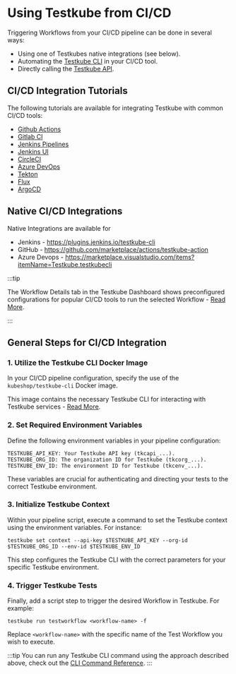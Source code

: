 
# Using Testkube from CI/CD

Triggering Workflows from your CI/CD pipeline can be done in several ways:

- Using one of Testkubes native integrations (see below).
- Automating the [Testkube CLI](/articles/cli) in your CI/CD tool.
- Directly calling the [Testkube API](/openapi/overview).

## CI/CD Integration Tutorials

The following tutorials are available for integrating Testkube with common CI/CD tools:

- [Github Actions](./github-actions)
- [Gitlab CI](./gitlab)
- [Jenkins Pipelines](./jenkins)
- [Jenkins UI](./jenkins-ui)
- [CircleCI](./circleci)
- [Azure DevOps](./azure)
- [Tekton](/articles/tekton)
- [Flux](./flux-integration)
- [ArgoCD](./argocd-integration)

## Native CI/CD Integrations

Native Integrations are available for

- Jenkins - https://plugins.jenkins.io/testkube-cli
- GitHub - https://github.com/marketplace/actions/testkube-action
- Azure Devops - https://marketplace.visualstudio.com/items?itemName=Testkube.testkubecli

:::tip

The Workflow Details tab in the Testkube Dashboard shows preconfigured configurations for popular CI/CD tools
to run the selected Workflow - [Read More](/articles/testkube-dashboard-workflow-details#cicd-integrations-tab).

:::

## General Steps for CI/CD Integration

### 1. Utilize the Testkube CLI Docker Image

In your CI/CD pipeline configuration, specify the use of the `kubeshop/testkube-cli` Docker image.

This image contains the necessary Testkube CLI for interacting with Testkube services - [Read More](/articles/testkube-cli-docker).

### 2. Set Required Environment Variables

Define the following environment variables in your pipeline configuration:

```
TESTKUBE_API_KEY: Your Testkube API key (tkcapi_...).
TESTKUBE_ORG_ID: The organization ID for Testkube (tkcorg_...).
TESTKUBE_ENV_ID: The environment ID for Testkube (tkcenv_...).
```

These variables are crucial for authenticating and directing your tests to the correct Testkube environment.

### 3. Initialize Testkube Context

Within your pipeline script, execute a command to set the Testkube context using the environment variables. For instance:

```
testkube set context --api-key $TESTKUBE_API_KEY --org-id $TESTKUBE_ORG_ID --env-id $TESTKUBE_ENV_ID
```

This step configures the Testkube CLI with the correct parameters for your specific Testkube environment.

### 4. Trigger Testkube Tests

Finally, add a script step to trigger the desired Workflow in Testkube. For example:

```
testkube run testworkflow <workflow-name> -f
```

Replace `<workflow-name>` with the specific name of the Test Workflow you wish to execute.

:::tip
You can run any Testkube CLI command using the approach described above, check out the [CLI Command Reference](/cli/testkube).
:::
